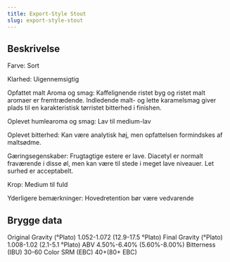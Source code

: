 ```yaml
---
title: Export-Style Stout
slug: export-style-stout
---
```


## Beskrivelse
Farve: Sort

Klarhed: Uigennemsigtig

Opfattet malt Aroma og smag: Kaffelignende ristet byg og ristet malt aromaer er fremtrædende. Indledende malt- og lette karamelsmag giver plads til en karakteristisk tørristet bitterhed i finishen.

Oplevet humlearoma og smag: Lav til medium-lav

Oplevet bitterhed: Kan være analytisk høj, men opfattelsen formindskes af maltsødme.

Gæringsegenskaber: Frugtagtige estere er lave. Diacetyl er normalt fraværende i disse øl, men kan være til stede i meget lave niveauer. Let surhed er acceptabelt.

Krop: Medium til fuld

Yderligere bemærkninger: Hovedretention bør være vedvarende



## Brygge data
Original Gravity (°Plato) 1.052-1.072 (12.9-17.5 °Plato)
Final Gravity  (°Plato) 1.008-1.02 (2.1-5.1 °Plato)
ABV 4.50%-6.40% (5.60%-8.00%)
Bitterness (IBU) 30-60
Color SRM (EBC) 40&#43;(80&#43; EBC)					

